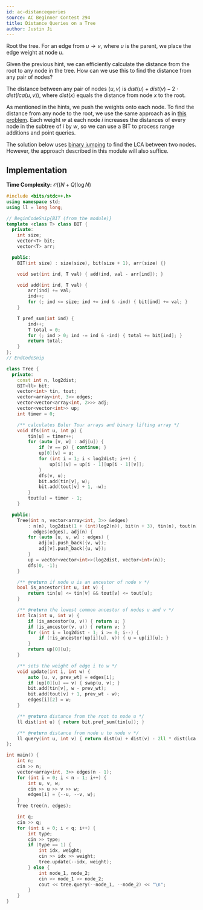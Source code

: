 ```yaml
---
id: ac-distancequeries
source: AC Beginner Contest 294
title: Distance Queries on a Tree
author: Justin Ji
---
```


<Spoiler title = "Hint">

Root the tree. For an edge from $u \rightarrow v$, where $u$ is
the parent, we place the edge weight at node $u$.

</Spoiler>

<Spoiler title = "Hint 2">

Given the previous hint, we can efficiently calculate the distance from the root
to any node in the tree. How can we use this to find the distance from any pair
of nodes?

</Spoiler>

<Spoiler title = "Answer to Hint 2">

The distance between any pair of nodes $(u, v)$ is
$dist(u) + dist(v) - 2 \cdot dist(lca(u, v))$,
where $dist(x)$ equals the distance from node $x$ to the
root.

</Spoiler>

<Spoiler title = "Explanation">

As mentioned in the hints, we push the weights onto each node. To find the distance from any node to the root,
we use the same approach as in [this problem](/problems/cses-1138-path-queries/solution). Each weight $w$ at each node $i$ increases the distances of every node in the subtree of $i$ by $w$, so we can use a BIT to process range additions and point queries.

The solution below uses [binary jumping](/plat/binary-jump) to find the LCA between two nodes. However, the approach described in this module will also suffice.

## Implementation

**Time Complexity:** $\mathcal{O}((N + Q)\log{N})$

<LanguageSection>
<CPPSection>

```cpp
#include <bits/stdc++.h>
using namespace std;
using ll = long long;

// BeginCodeSnip{BIT (from the module)}
template <class T> class BIT {
  private:
	int size;
	vector<T> bit;
	vector<T> arr;

  public:
	BIT(int size) : size(size), bit(size + 1), arr(size) {}

	void set(int ind, T val) { add(ind, val - arr[ind]); }

	void add(int ind, T val) {
		arr[ind] += val;
		ind++;
		for (; ind <= size; ind += ind & -ind) { bit[ind] += val; }
	}

	T pref_sum(int ind) {
		ind++;
		T total = 0;
		for (; ind > 0; ind -= ind & -ind) { total += bit[ind]; }
		return total;
	}
};
// EndCodeSnip

class Tree {
  private:
	const int n, log2dist;
	BIT<ll> bit;
	vector<int> tin, tout;
	vector<array<int, 3>> edges;
	vector<vector<array<int, 2>>> adj;
	vector<vector<int>> up;
	int timer = 0;

	/** calculates Euler Tour arrays and binary lifting array */
	void dfs(int u, int p) {
		tin[u] = timer++;
		for (auto [v, w] : adj[u]) {
			if (v == p) { continue; }
			up[0][v] = u;
			for (int i = 1; i < log2dist; i++) {
				up[i][v] = up[i - 1][up[i - 1][v]];
			}
			dfs(v, u);
			bit.add(tin[v], w);
			bit.add(tout[v] + 1, -w);
		}
		tout[u] = timer - 1;
	}

  public:
	Tree(int n, vector<array<int, 3>> &edges)
	    : n(n), log2dist(1 + (int)log2(n)), bit(n + 3), tin(n), tout(n),
	      edges(edges), adj(n) {
		for (auto [u, v, w] : edges) {
			adj[u].push_back({v, w});
			adj[v].push_back({u, w});
		}
		up = vector<vector<int>>(log2dist, vector<int>(n));
		dfs(0, -1);
	}

	/** @return if node u is an ancestor of node v */
	bool is_ancestor(int u, int v) {
		return tin[u] <= tin[v] && tout[v] <= tout[u];
	}

	/** @return the lowest common ancestor of nodes u and v */
	int lca(int u, int v) {
		if (is_ancestor(u, v)) { return u; }
		if (is_ancestor(v, u)) { return v; }
		for (int i = log2dist - 1; i >= 0; i--) {
			if (!is_ancestor(up[i][u], v)) { u = up[i][u]; }
		}
		return up[0][u];
	}

	/** sets the weight of edge i to w */
	void update(int i, int w) {
		auto [u, v, prev_wt] = edges[i];
		if (up[0][u] == v) { swap(u, v); }
		bit.add(tin[v], w - prev_wt);
		bit.add(tout[v] + 1, prev_wt - w);
		edges[i][2] = w;
	}

	/** @return distance from the root to node u */
	ll dist(int u) { return bit.pref_sum(tin[u]); }

	/** @return distance from node u to node v */
	ll query(int u, int v) { return dist(u) + dist(v) - 2ll * dist(lca(u, v)); }
};

int main() {
	int n;
	cin >> n;
	vector<array<int, 3>> edges(n - 1);
	for (int i = 0; i < n - 1; i++) {
		int u, v, w;
		cin >> u >> v >> w;
		edges[i] = {--u, --v, w};
	}
	Tree tree(n, edges);

	int q;
	cin >> q;
	for (int i = 0; i < q; i++) {
		int type;
		cin >> type;
		if (type == 1) {
			int idx, weight;
			cin >> idx >> weight;
			tree.update(--idx, weight);
		} else {
			int node_1, node_2;
			cin >> node_1 >> node_2;
			cout << tree.query(--node_1, --node_2) << "\n";
		}
	}
}
```

</CPPSection>
</LanguageSection>

</Spoiler>
